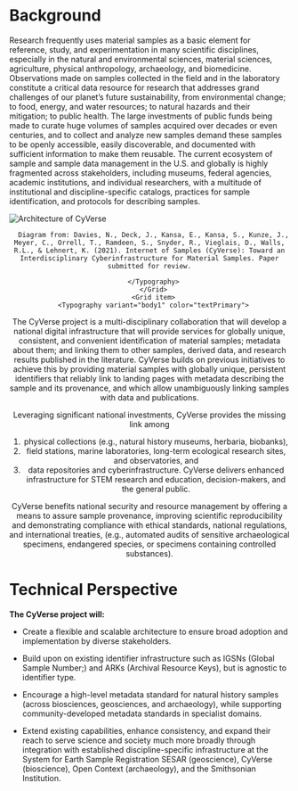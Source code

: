 

<Grid container
direction="row"
justify="center"
alignItems="center"
spacing={4}>
<Grid item xs={12} sm={12} md={12} lg={12}>

# Background

<Typography variant="body1" color="textPrimary">

Research frequently uses material samples as a basic element for reference, study, and experimentation in many scientific disciplines, especially in the natural and environmental sciences, material sciences, agriculture, physical anthropology, archaeology, and biomedicine. Observations made on samples collected in the field and in the laboratory constitute a critical data resource for research that addresses grand challenges of our planet’s future sustainability, from environmental change; to food, energy, and water resources; to natural hazards and their mitigation; to public health. The large investments of public funds being made to curate huge volumes of samples acquired over decades or even centuries, and to collect and analyze new samples demand these samples to be openly accessible, easily discoverable, and documented with sufficient information to make them reusable. The current ecosystem of sample and sample data management in the U.S. and globally is highly fragmented across stakeholders, including museums, federal agencies, academic institutions, and individual researchers, with a multitude of institutional and discipline-specific catalogs, practices for sample identification, and protocols for describing samples.

</Typography>
</Grid>
</Grid>
<Grid 
container
direction="row"
justify="center"
alignItems="center"
spacing={4}
>
<Grid item align="center" md={7}>
<Image
        src="/CyVersearchitecture.jpg"
        alt="Architecture of CyVerse"
        layout="intrinsic"
        height={300}
        width={700}
      />
      <Typography variant="caption">
      
      Diagram from: Davies, N., Deck, J., Kansa, E., Kansa, S., Kunze, J., Meyer, C., Orrell, T., Ramdeen, S., Snyder, R., Vieglais, D., Walls, R.L., & Lehnert, K. (2021). Internet of Samples (CyVerse): Toward an Interdisciplinary Cyberinfrastructure for Material Samples. Paper submitted for review.
      
      </Typography>
      </Grid>
      <Grid item>
      <Typography variant="body1" color="textPrimary">

The CyVerse project is a multi-disciplinary collaboration that will develop a national digital infrastructure that will provide services for globally unique, consistent, and convenient identification of material samples; metadata about them; and linking them to other samples, derived data, and research results published in the literature. CyVerse builds on previous initiatives to achieve this by providing material samples with globally unique, persistent identifiers that reliably link to landing pages with metadata describing the sample and its provenance, and which allow unambiguously linking samples with data and publications.

Leveraging significant national investments, CyVerse provides the missing link among

1. physical collections (e.g., natural history museums, herbaria, biobanks),
2. field stations, marine laboratories, long-term ecological research sites, and observatories, and
3. data repositories and cyberinfrastructure. CyVerse delivers enhanced infrastructure for STEM research and education, decision-makers, and the general public.

CyVerse benefits national security and resource management by offering a means to assure sample provenance, improving scientific reproducibility and demonstrating compliance with ethical standards, national regulations, and international treaties, (e.g., automated audits of sensitive archaeological specimens, endangered species, or specimens containing controlled substances).

</Typography>
</Grid>
</Grid>

<Grid container direction="row">
<Grid item>

# Technical Perspective

<Typography variant="body1" color="textPrimary">

**The CyVerse project will:**

- Create a flexible and scalable architecture to ensure broad adoption and implementation by diverse stakeholders.
- Build upon on existing identifier infrastructure such as IGSNs (Global Sample Number;) and ARKs (Archival Resource Keys), but is agnostic to identifier type.

- Encourage a high-level metadata standard for natural history samples (across biosciences, geosciences, and archaeology), while supporting community-developed metadata standards in specialist domains.

- Extend existing capabilities, enhance consistency, and expand their reach to serve science and society much more broadly through integration with established discipline-specific infrastructure at the System for Earth Sample Registration SESAR (geoscience), CyVerse (bioscience), Open Context (archaeology), and the Smithsonian Institution.

</Typography>
</Grid>
</Grid>